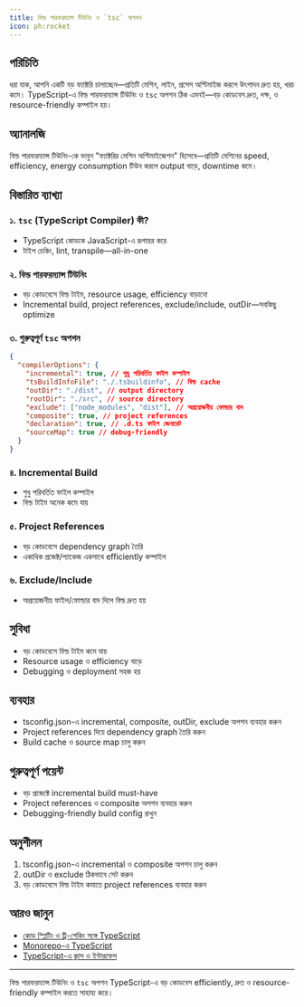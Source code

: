 ```yaml
---
title: বিল্ড পারফরম্যান্স টিউনিং ও `tsc` অপশন
icon: ph:rocket
---
```


## পরিচিতি

ধরা যাক, আপনি একটি বড় ফ্যাক্টরি চালাচ্ছেন—প্রতিটি মেশিন, লাইন, প্রসেস অপ্টিমাইজ করলে উৎপাদন দ্রুত হয়, খরচ কমে। TypeScript-এ বিল্ড পারফরম্যান্স টিউনিং ও `tsc` অপশন ঠিক এমনই—বড় কোডবেস দ্রুত, দক্ষ, ও resource-friendly কম্পাইল হয়।

## অ্যানালজি

বিল্ড পারফরম্যান্স টিউনিং-কে ভাবুন "ফ্যাক্টরির মেশিন অপ্টিমাইজেশন" হিসেবে—প্রতিটি মেশিনের speed, efficiency, energy consumption টিউন করলে output বাড়ে, downtime কমে।

## বিস্তারিত ব্যাখ্যা

### ১. `tsc` (TypeScript Compiler) কী?
- TypeScript কোডকে JavaScript-এ রূপান্তর করে
- টাইপ চেকিং, lint, transpile—all-in-one

### ২. বিল্ড পারফরম্যান্স টিউনিং
- বড় কোডবেসে বিল্ড টাইম, resource usage, efficiency বাড়ানো
- Incremental build, project references, exclude/include, outDir—সবকিছু optimize

### ৩. গুরুত্বপূর্ণ `tsc` অপশন

```json
{
  "compilerOptions": {
    "incremental": true, // শুধু পরিবর্তিত ফাইল কম্পাইল
    "tsBuildInfoFile": "./.tsbuildinfo", // বিল্ড cache
    "outDir": "./dist", // output directory
    "rootDir": "./src", // source directory
    "exclude": ["node_modules", "dist"], // অপ্রয়োজনীয় ফোল্ডার বাদ
    "composite": true, // project references
    "declaration": true, // .d.ts ফাইল জেনারেট
    "sourceMap": true // debug-friendly
  }
}
```

### ৪. Incremental Build
- শুধু পরিবর্তিত ফাইল কম্পাইল
- বিল্ড টাইম অনেক কমে যায়

### ৫. Project References
- বড় কোডবেসে dependency graph তৈরি
- একাধিক প্রজেক্ট/প্যাকেজ একসাথে efficiently কম্পাইল

### ৬. Exclude/Include
- অপ্রয়োজনীয় ফাইল/ফোল্ডার বাদ দিলে বিল্ড দ্রুত হয়

## সুবিধা

- বড় কোডবেসে বিল্ড টাইম কমে যায়
- Resource usage ও efficiency বাড়ে
- Debugging ও deployment সহজ হয়

## ব্যবহার

- tsconfig.json-এ incremental, composite, outDir, exclude অপশন ব্যবহার করুন
- Project references দিয়ে dependency graph তৈরি করুন
- Build cache ও source map চালু করুন

## গুরুত্বপূর্ণ পয়েন্ট

- বড় প্রজেক্টে incremental build must-have
- Project references ও composite অপশন ব্যবহার করুন
- Debugging-friendly build config রাখুন

## অনুশীলন

1. tsconfig.json-এ incremental ও composite অপশন চালু করুন
2. outDir ও exclude ঠিকভাবে সেট করুন
3. বড় কোডবেসে বিল্ড টাইম কমাতে project references ব্যবহার করুন

## আরও জানুন
- [কোড স্প্লিটিং ও ট্রি-শেকিং সঙ্গে TypeScript](/typescript/tree-shaking)
- [Monorepo-এ TypeScript](/typescript/monorepo)
- [TypeScript-এ ক্লাস ও ইন্টারফেস](/typescript/classes)

---

বিল্ড পারফরম্যান্স টিউনিং ও `tsc` অপশন TypeScript-এ বড় কোডবেস efficiently, দ্রুত ও resource-friendly কম্পাইল করতে সাহায্য করে।
